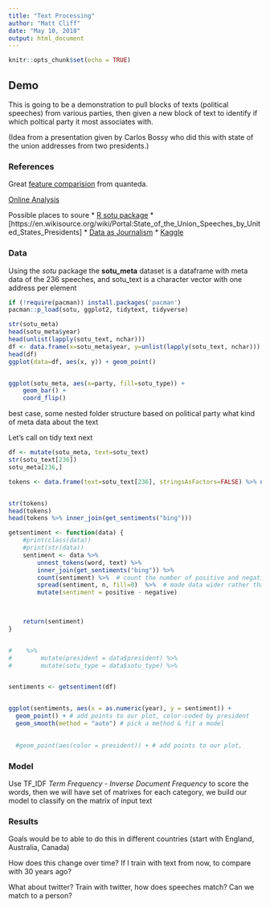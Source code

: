 ```yaml
---
title: "Text Processing"
author: "Matt Cliff"
date: "May 10, 2018"
output: html_document
---
```


```r
knitr::opts_chunk$set(echo = TRUE)
```

## Demo

This is going to be a demonstration to pull blocks of texts (political speeches) from various parties, then given a new block of text to identify if which poltical party it most associates with.

(Idea from a presentation given by Carlos Bossy who did this with state of the union addresses from two presidents.)



### References
Great [feature comparision](https://docs.quanteda.io/articles/pkgdown/comparison.html) from quanteda.

[Online Analysis](http://stateoftheunion.onetwothree.net/)

Possible places to soure
* [R sotu package](https://github.com/statsmaths/sotu)
* [https://en.wikisource.org/wiki/Portal:State_of_the_Union_Speeches_by_United_States_Presidents]
* [Data as Journalism](https://onlinejournalismblog.com/2018/02/05/text-as-data-journalism-sotu-speeches/)
* [Kaggle](https://www.kaggle.com/rtatman/state-of-the-union-corpus-1989-2017)

### Data

Using the *sotu* package the **sotu_meta** dataset is a dataframe with meta data of the 236 speeches, and sotu_text is a character vector with one address per element

```r
if (!require(pacman)) install.packages('pacman')
pacman::p_load(sotu, ggplot2, tidytext, tidyverse)

str(sotu_meta)
head(sotu_meta$year)
head(unlist(lapply(sotu_text, nchar)))
df <- data.frame(x=sotu_meta$year, y=unlist(lapply(sotu_text, nchar)))
head(df)
ggplot(data=df, aes(x, y)) + geom_point()


ggplot(sotu_meta, aes(x=party, fill=sotu_type)) + 
    geom_bar() +
    coord_flip()

```


best case, some nested folder structure based on political party
what kind of meta data about the text





Let's call on tidy text next
```r

df <- mutate(sotu_meta, text=sotu_text)
str(sotu_text[236])
sotu_meta[236,]

tokens <- data.frame(text=sotu_text[236], stringsAsFactors=FALSE) %>% unnest_tokens(word, text)


str(tokens)
head(tokens)
head(tokens %>% inner_join(get_sentiments("bing")))

getsentiment <- function(data) {
    #print(class(data))
    #print(str(data))
    sentiment <- data %>%
        unnest_tokens(word, text) %>%
        inner_join(get_sentiments("bing")) %>%
        count(sentiment) %>%  # count the number of positive and negatives
        spread(sentiment, n, fill=0)  %>%  # made data wider rather than narrow
        mutate(sentiment = positive - negative)


        
    return(sentiment)
}


#    %>%
#        mutate(president = data$president) %>%
#        mutate(sotu_type = data$sotu_type) %>%


sentiments <- getsentiment(df)


ggplot(sentiments, aes(x = as.numeric(year), y = sentiment)) + 
  geom_point() + # add points to our plot, color-coded by president
  geom_smooth(method = "auto") # pick a method & fit a model
    

  #geom_point(aes(color = president)) + # add points to our plot, 

```





### Model
Use TF_IDF *Term Frequency - Inverse Document Frequency* to score the words,  then we will have set of matrixes for each category, we build our model to classify on the matrix of input text





### Results

Goals would be to able to do this in different countries (start with England, Australia, Canada)

How does this change over time?  If I train with text from now, to compare with 30 years ago?

What about twitter? Train with twitter, how does speeches match?
Can we match to a person?